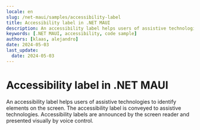 ```yaml
---
locale: en
slug: /net-maui/samples/accessibility-label
title: Accessibility label in .NET MAUI
description: An accessibility label helps users of assistive technologies to identify elements on the screen.
keywords: [.NET MAUI, accessibility, code sample]
authors: [klaas, alejandro]
date: 2024-05-03
last_update:
  date: 2024-05-03
---
```


# Accessibility label in .NET MAUI

An accessibility label helps users of assistive technologies to identify elements on the screen. The accessibility label is conveyed to assistive technologies. Accessibility labels are announced by the screen reader and presented visually by voice control.

<CodeSample id="accessibility-label" platform="net-maui" locale="en"/>
